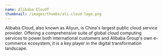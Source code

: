 ```yaml
---
name: Alibaba Cloudf
thumbnail: /images/thumbs/ali-cloud-logo.png
---
```


Alibaba Cloud, also known as Aliyun, is China's largest public cloud service provider. Offering a comprehensive suite of global cloud computing services to power both international customers and Alibaba Group's own e-commerce ecosystem, it is a key player in the digital transformation landscape.
